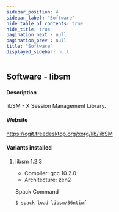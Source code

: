 ```yaml
---
sidebar_position: 4
sidebar_label: "Software"
hide_table_of_contents: true
hide_title: true
pagination_next : null
pagination_prev : null
title: "Software"
displayed_sidebar: null
---
```


## Software - libsm


#### Description
libSM - X Session Management Library.

#### Website
https://cgit.freedesktop.org/xorg/lib/libSM

#### Variants installed

1. libsm 1.2.3

    - Compiler: gcc 10.2.0
    - Architecture: zen2

    Spack Command
    ```bash
    $ spack load libsm/36ntiwf
    ```
